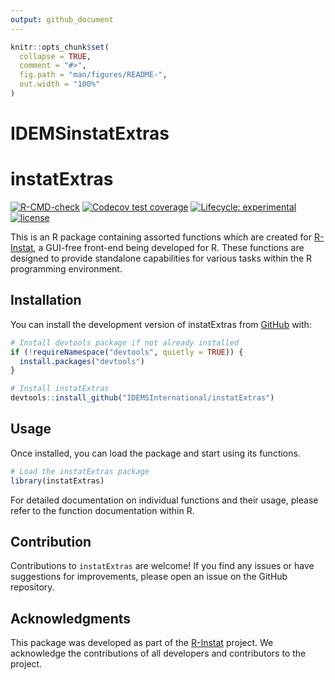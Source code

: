 ```yaml
---
output: github_document
---
```


<!-- README.md is generated from README.Rmd. Please edit that file -->

```r
knitr::opts_chunk$set(
  collapse = TRUE,
  comment = "#>",
  fig.path = "man/figures/README-",
  out.width = "100%"
)
```

# IDEMSinstatExtras

<!-- badges: start -->

# instatExtras

<!-- badges: start -->
[![R-CMD-check](https://github.com/IDEMSInternational/instatExtras/workflows/R-CMD-check/badge.svg)](https://github.com/IDEMSInternational/instatExtras/actions)
[![Codecov test coverage](https://codecov.io/gh/IDEMSInternational/instatExtras/branch/main/graph/badge.svg)](https://app.codecov.io/gh/IDEMSInternational/instatExtras?branch=main)
[![Lifecycle: experimental](https://img.shields.io/badge/lifecycle-experimental-orange.svg)](https://lifecycle.r-lib.org/articles/stages.html#experimental)
[![license](https://img.shields.io/badge/license-LGPL%20(%3E=%203)-lightgrey.svg)](https://www.gnu.org/licenses/lgpl-3.0.en.html)
<!-- badges: end -->

This is an R package containing assorted functions which are created for [R-Instat](https://r-instat.org/), a GUI-free front-end being developed for R. These functions are designed to provide standalone capabilities for various tasks within the R programming environment.

## Installation

You can install the development version of instatExtras from [GitHub](https://github.com/) with:

``` r
# Install devtools package if not already installed
if (!requireNamespace("devtools", quietly = TRUE)) {
  install.packages("devtools")
}

# Install instatExtras
devtools::install_github("IDEMSInternational/instatExtras")
```

## Usage
Once installed, you can load the package and start using its functions.

``` r
# Load the instatExtras package
library(instatExtras)
```

For detailed documentation on individual functions and their usage, please refer to the function documentation within R.

## Contribution
Contributions to `instatExtras` are welcome! If you find any issues or have suggestions for improvements, please open an issue on the GitHub repository.

## Acknowledgments
This package was developed as part of the [R-Instat](https://r-instat.org/) project. We acknowledge the contributions of all developers and contributors to the project.